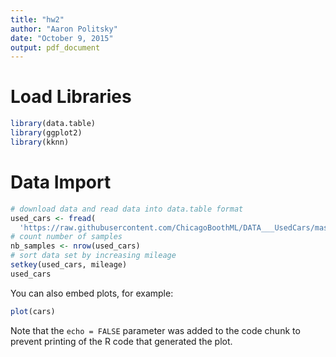 ```yaml
---
title: "hw2"
author: "Aaron Politsky"
date: "October 9, 2015"
output: pdf_document
---
```



# Load Libraries

```r
library(data.table)
library(ggplot2)
library(kknn)
```


# Data Import

```r
# download data and read data into data.table format
used_cars <- fread(
  'https://raw.githubusercontent.com/ChicagoBoothML/DATA___UsedCars/master/UsedCars_small.csv')
# count number of samples
nb_samples <- nrow(used_cars)
# sort data set by increasing mileage
setkey(used_cars, mileage)
used_cars
```

You can also embed plots, for example:

```r
plot(cars)
```

Note that the `echo = FALSE` parameter was added to the code chunk to prevent printing of the R code that generated the plot.
